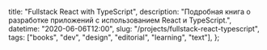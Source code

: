 
  title: "Fullstack React with TypeScript",
  description: "Подробная книга о разработке приложений с использованием React и TypeScript.",
  datetime: "2020-06-06T12:00",
  slug: "/projects/fullstack-react-typescript",
  tags: ["books", "dev", "design", "editorial", "learning", "text"],
};

<Redirect to="https://www.newline.co/fullstack-react-with-typescript" />
